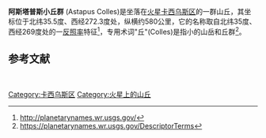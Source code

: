 {{MarsGeo
|name=阿斯塔普斯小丘群
|image=[[File:Astapus_Colles.JPG|200px]]
|caption=[[高分辨率成像科学设备|高分辨率成像科学设备]]拍摄的阿斯塔普斯小丘群中的山冈和凸岩群，比例尺长度为500米。
|location=
|latitude=35
|N_or_S=N
|longitude=269
|E_or_W=W
|type=
|dimensions= 580公里
|discoverer=
|naming  = 反照率特徵
}}
'''阿斯塔普斯小丘群''' (Astapus Colles)是坐落在[[火星|火星]][[卡西乌斯区|卡西乌斯区]]的一群山丘，其坐标位于北纬35.5度、西经272.3度处，纵横约580公里，它的名称取自北纬35度、西经269度处的一[[反照率|反照率]]特征<ref>http://planetarynames.wr.usgs.gov/</ref>，专用术词"丘"(Colles)是指小的山岳和丘群<ref>https://planetarynames.wr.usgs.gov/DescriptorTerms</ref>。

==参考文献==
{{commonscat|阿斯塔普斯小丘群}}
{{reflist}}
 
{{火星地理}}
 
[[Category:卡西乌斯区|Category:卡西乌斯区]]
[[Category:火星上的山丘|Category:火星上的山丘]]